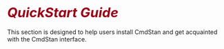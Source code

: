 # <i style='font-size: 110%; color:#990017;'>QuickStart Guide</i> {-}

This section is designed to help users install CmdStan and
get acquainted with the CmdStan interface.

